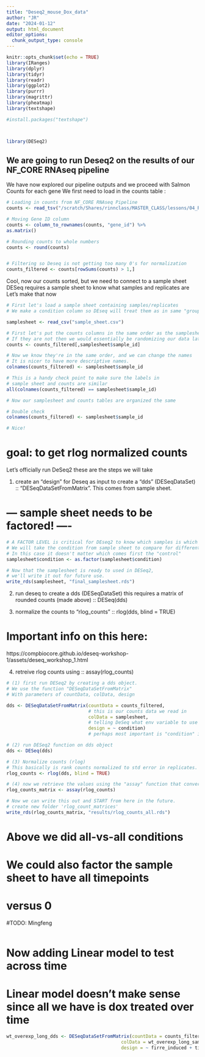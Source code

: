 ```yaml
---
title: "Deseq2_mouse_Dox_data"
author: "JR"
date: "2024-01-12"
output: html_document
editor_options: 
  chunk_output_type: console
---
```


```r

knitr::opts_chunk$set(echo = TRUE)
library(IRanges)
library(dplyr)
library(tidyr)
library(readr)
library(ggplot2)
library(purrr)
library(magrittr)
library(pheatmap)
library(textshape)

#install.packages("textshape")



library(DESeq2)

```


## We are going to run Deseq2 on the results of our NF_CORE RNAseq pipeline
We have now explored our pipeline outputs and we proceed with Salmon Counts for each gene
We first need to load in the counts table :


```r

# Loading in counts from NF_CORE RNAseq Pipeline
counts <- read_tsv("/scratch/Shares/rinnclass/MASTER_CLASS/lessons/04_RNAseq_Dox/01_Mouse_dox_wt/data/results/star_salmon/salmon.merged.gene_counts.tsv")

# Moving Gene ID column
counts <- column_to_rownames(counts, "gene_id") %>%
as.matrix()

# Rounding counts to whole numbers
counts <- round(counts)


# Filtering so Deseq is not getting too many 0's for normalization
counts_filtered <- counts[rowSums(counts) > 1,]

```

Cool, now our counts sorted, but we need to connect to a sample sheet
DESeq requires a sample sheet to know what samples and replicates are
Let's make that now

```r

# First let's load a sample sheet containing samples/replicates
# We make a condition column so DEseq will treat them as in same "group"

samplesheet <- read_csv("sample_sheet.csv")

# First let's put the counts columns in the same order as the samplesheet
# If they are not then we would essentially be randomizing our data later!!
counts <- counts_filtered[,samplesheet$sample_id]

# Now we know they're in the same order, and we can change the names
# It is nicer to have more descriptive names.
colnames(counts_filtered) <- samplesheet$sample_id

# This is a handy check point to make sure the labels in 
# sample sheet and counts are similar
all(colnames(counts_filtered) == samplesheet$sample_id)

# Now our samplesheet and counts tables are organized the same

# Double check
colnames(counts_filtered) <- samplesheet$sample_id

# Nice!
```

# goal: to get rlog normalized counts 
Let's officially run DeSeq2 these are the steps we will take

(1) create an "design" for Deseq as input to create a 
"dds" (DESeqDataSet) :: "DESeqDataSetFromMatrix".
This comes from sample sheet.



# --- sample sheet needs to be factored! ----

```R
# A FACTOR LEVEL is critical for DEseq2 to know which samples is which
# We will take the condition from sample sheet to compare for differential expression
# In this case it doesn't matter which comes first the "control"
samplesheet$condition <- as.factor(samplesheet$condition)

# Now that the samplesheet is ready to used in DESeq2, 
# we'll write it out for future use.
write_rds(samplesheet, "final_samplesheet.rds")
```


(2) run deseq to create a dds (DESeqDataSet) 
this requires a matrix of rounded counts (made above)
::  DESeq(dds)

(3) normalize the counts to "rlog_counts" ::
rlog(dds, blind = TRUE)

# Important info on this here:
https://compbiocore.github.io/deseq-workshop-1/assets/deseq_workshop_1.html

(4) retreive rlog counts using :: assay(rlog_counts)

```R

# (1) first run DESeq2 by creating a dds object.
# We use the function "DESeqDataSetFromMatrix"
# With parameters of countData, colData, design

dds <- DESeqDataSetFromMatrix(countData = counts_filtered,
                              # this is our counts data we read in
                              colData = samplesheet,
                              # telling DeSeq what env variable to use for sample sheet
                              design = ~ condition)
                              # perhaps most important is "condition" is a factor in samplesheet 

# (2) run DESeq2 function on dds object
dds <- DESeq(dds)

# (3) Normalize counts (rlog)
# This basically is rank counts normalized to std error in replicates.
rlog_counts <- rlog(dds, blind = TRUE)

# (4) now we retrieve the values using the "assay" function that converts to rlog_counts)
rlog_counts_matrix <- assay(rlog_counts)

# Now we can write this out and START from here in the future.
# create new folder 'rlog_count_matrices'
write_rds(rlog_counts_matrix, "results/rlog_counts_all.rds")

```

# Above we did all-vs-all conditions 
# We could also factor the sample sheet to have all timepoints
# versus 0

#TODO: Mingfeng

```r

```


# Now adding Linear model to test across time
# Linear model doesn't make sense since all we have is dox treated over time
```r

wt_overexp_long_dds <- DESeqDataSetFromMatrix(countData = counts_filtered, 
                                          colData = wt_overexp_long_samples, 
                                          design = ~ firre_induced + timepoint + timepoint*firre_induced)

```

